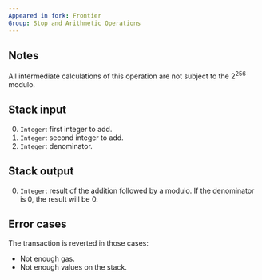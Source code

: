 ```yaml
---
Appeared in fork: Frontier
Group: Stop and Arithmetic Operations
---
```


## Notes

All intermediate calculations of this operation are not subject to the 2<sup>256</sup> modulo.

## Stack input

0. `Integer`: first integer to add.
1. `Integer`: second integer to add.
2. `Integer`: denominator.

## Stack output

0. `Integer`: result of the addition followed by a modulo. If the denominator is 0, the result will be 0.

## Error cases

The transaction is reverted in those cases:
- Not enough gas.
- Not enough values on the stack.

